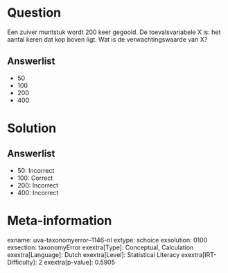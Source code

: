 Question
========

Een zuiver muntstuk wordt 200 keer gegooid. De toevalsvariabele X is:
het aantal keren dat kop boven ligt. Wat is de verwachtingswaarde van X?

Answerlist
----------

* 50
* 100
* 200
* 400

Solution
========

Answerlist
----------

* 50: Incorrect
* 100: Correct
* 200: Incorrect
* 400: Incorrect

Meta-information
================
exname: uva-taxonomyerror--1146-nl
extype: schoice
exsolution: 0100
exsection: taxonomyError 
exextra[Type]: Conceptual, Calculation
exextra[Language]: Dutch
exextra[Level]: Statistical Literacy
exextra[IRT-Difficulty]: 2
exextra[p-value]: 0.5905
